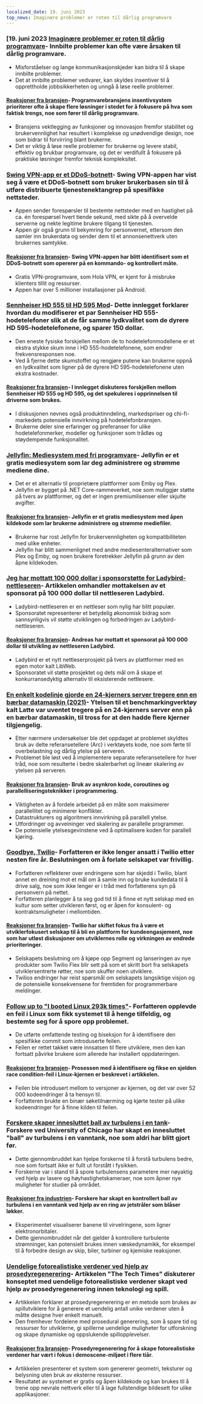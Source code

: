 ```yaml
---
localized_date: 19. juni 2023
top_news: Imaginære problemer er roten til dårlig programvare
---
```




<CallToAction />

<Steps>

### [19. juni 2023 [Imaginære problemer er roten til dårlig programvare](https://cerebralab.com/Imaginary_Problems_Are_the_Root_of_Bad_Software)- Innbilte problemer kan ofte være årsaken til dårlig programvare.

- Misforståelser og lange kommunikasjonskjeder kan bidra til å skape innbilte problemer.
- Det at innbilte problemer vedvarer, kan skyldes insentiver til å opprettholde jobbsikkerheten og unngå å løse reelle problemer.

#### [Reaksjoner fra bransjen](http://news.ycombinator.com/item?id=36380711)- Programvarebransjens insentivsystem prioriterer ofte å skape flere løsninger i stedet for å fokusere på hva som faktisk trengs, noe som fører til dårlig programvare.

- Bransjens vektlegging av funksjoner og innovasjon fremfor stabilitet og brukervennlighet har resultert i komplekse og unødvendige design, noe som bidrar til forvirring blant brukerne.
- Det er viktig å løse reelle problemer for brukerne og levere stabil, effektiv og brukbar programvare, og det er verdifullt å fokusere på praktiske løsninger fremfor teknisk kompleksitet.

### [Swing VPN-app er et DDoS-botnett](https://lecromee.github.io/posts/swing_vpn_ddosing_sites/)- Swing VPN-appen har vist seg å være et DDoS-botnett som bruker brukerbasen sin til å utføre distribuerte tjenestenektangrep på spesifikke nettsteder.

- Appen sender forespørsler til bestemte nettsteder med en hastighet på ca. én forespørsel hvert tiende sekund, med sikte på å overvelde serverne og nekte legitime brukere tilgang til tjenesten.
- Appen gir også grunn til bekymring for personvernet, ettersom den samler inn brukerdata og sender dem til et annonsenettverk uten brukernes samtykke.

#### [Reaksjoner fra bransjen](http://news.ycombinator.com/item?id=36382700)- Swing VPN-appen har blitt identifisert som et DDoS-botnett som opererer på en kommando- og kontrollert måte.

- Gratis VPN-programvare, som Hola VPN, er kjent for å misbruke klienters tillit og ressurser.
- Appen har over 5 millioner installasjoner på Android.

### [Sennheiser HD 555 til HD 595 Mod](http://mikebeauchamp.com/misc/sennheiser-hd-555-to-hd-595-mod/)- Dette innlegget forklarer hvordan du modifiserer et par Sennheiser HD 555-hodetelefoner slik at de får samme lydkvalitet som de dyrere HD 595-hodetelefonene, og sparer 150 dollar.

- Den eneste fysiske forskjellen mellom de to hodetelefonmodellene er et ekstra stykke skum inne i HD 555-hodetelefonene, som endrer frekvensresponsen noe.
- Ved å fjerne dette skumstoffet og rengjøre putene kan brukerne oppnå en lydkvalitet som ligner på de dyrere HD 595-hodetelefonene uten ekstra kostnader.

#### [Reaksjoner fra bransjen](http://news.ycombinator.com/item?id=36377875)- I innlegget diskuteres forskjellen mellom Sennheiser HD 555 og HD 595, og det spekuleres i opprinnelsen til driverne som brukes.

- I diskusjonen nevnes også produktinndeling, markedspriser og chi-fi-markedets potensielle innvirkning på hodetelefonbransjen.
- Brukerne deler sine erfaringer og preferanser for ulike hodetelefonmerker, modeller og funksjoner som trådløs og støydempende funksjonalitet.

### [Jellyfin: Mediesystem med fri programvare](https://github.com/jellyfin/jellyfin)- Jellyfin er et gratis mediesystem som lar deg administrere og strømme mediene dine.

- Det er et alternativ til proprietære plattformer som Emby og Plex.
- Jellyfin er bygget på .NET Core-rammeverket, noe som muliggjør støtte på tvers av plattformer, og det er ingen premiumlisenser eller skjulte avgifter.

#### [Reaksjoner fra bransjen](http://news.ycombinator.com/item?id=36378689)- Jellyfin er et gratis mediesystem med åpen kildekode som lar brukerne administrere og strømme mediefiler.

- Brukerne har rost Jellyfin for brukervennligheten og kompatibiliteten med ulike enheter.
- Jellyfin har blitt sammenlignet med andre mediesenteralternativer som Plex og Emby, og noen brukere foretrekker Jellyfin på grunn av den åpne kildekoden.

### [Jeg har mottatt 100 000 dollar i sponsorstøtte for Ladybird-nettleseren](https://twitter.com/awesomekling/status/1670298370550779905)- Artikkelen omhandler mottakelsen av et sponsorat på 100 000 dollar til nettleseren Ladybird.

- Ladybird-nettleseren er en nettleser som nylig har blitt populær.
- Sponsoratet representerer et betydelig økonomisk bidrag som sannsynligvis vil støtte utviklingen og forbedringen av Ladybird-nettleseren.

#### [Reaksjoner fra bransjen](http://news.ycombinator.com/item?id=36377805)- Andreas har mottatt et sponsorat på 100 000 dollar til utvikling av nettleseren Ladybird.

- Ladybird er et nytt nettleserprosjekt på tvers av plattformer med en egen motor kalt LibWeb.
- Sponsoratet vil støtte prosjektet og dets mål om å skape et konkurransedyktig alternativ til eksisterende nettlesere.

### [En enkelt kodelinje gjorde en 24-kjerners server tregere enn en bærbar datamaskin (2021)](https://pkolaczk.github.io/server-slower-than-a-laptop/)- Ytelsen til et benchmarkingverktøy kalt Latte var uventet tregere på en 24-kjerners server enn på en bærbar datamaskin, til tross for at den hadde flere kjerner tilgjengelig.

- Etter nærmere undersøkelser ble det oppdaget at problemet skyldtes bruk av delte referansetellere (Arc) i verktøyets kode, noe som førte til overbelastning og dårlig ytelse på serveren.
- Problemet ble løst ved å implementere separate referansetellere for hver tråd, noe som resulterte i bedre skalerbarhet og lineær skalering av ytelsen på serveren.

#### [Reaksjoner fra bransjen](http://news.ycombinator.com/item?id=36376669)- Bruk av asynkron kode, coroutines og parallelliseringsteknikker i programmering.

- Viktigheten av å fordele arbeidet på en måte som maksimerer parallellitet og minimerer konflikter.
- Datastrukturers og algoritmers innvirkning på parallell ytelse.
- Utfordringer og avveininger ved skalering av parallelle programmer.
- De potensielle ytelsesgevinstene ved å optimalisere koden for parallell kjøring.

### [Goodbye, Twilio](https://blog.miguelgrinberg.com/post/goodbye-twilio)- Forfatteren er ikke lenger ansatt i Twilio etter nesten fire år. Beslutningen om å forlate selskapet var frivillig.

- Forfatteren reflekterer over endringene som har skjedd i Twilio, blant annet en dreining mot et mål om å samle inn og bruke kundedata til å drive salg, noe som ikke lenger er i tråd med forfatterens syn på personvern på nettet.
- Forfatteren planlegger å ta seg god tid til å finne et nytt selskap med en kultur som setter utvikleren først, og er åpen for konsulent- og kontraktsmuligheter i mellomtiden.

#### [Reaksjoner fra bransjen](http://news.ycombinator.com/item?id=36382361)- Twilio har skiftet fokus fra å være et utviklerfokusert selskap til å bli en plattform for kundeengasjement, noe som har utløst diskusjoner om utviklernes rolle og virkningen av endrede prioriteringer.

- Selskapets beslutning om å kjøpe opp Segment og lanseringen av nye produkter som Twilio Flex blir sett på som et skritt bort fra selskapets utviklersentrerte røtter, noe som skuffer noen utviklere.
- Twilios endringer har reist spørsmål om selskapets langsiktige visjon og de potensielle konsekvensene for fremtiden for programmerbare meldinger.

### [Follow up to "I booted Linux 293k times"](https://rwmj.wordpress.com/2023/06/18/follow-up-to-i-booted-linux-292612-times/)- Forfatteren opplevde en feil i Linux som fikk systemet til å henge tilfeldig, og bestemte seg for å spore opp problemet.

- De utførte omfattende testing og biseksjon for å identifisere den spesifikke commit som introduserte feilen.
- Feilen er rettet takket være innsatsen til flere utviklere, men den kan fortsatt påvirke brukere som allerede har installert oppdateringen.

#### [Reaksjoner fra bransjen](http://news.ycombinator.com/item?id=36379615)- Prosessen med å identifisere og fikse en sjelden race condition-feil i Linux-kjernen er beskrevet i artikkelen.

- Feilen ble introdusert mellom to versjoner av kjernen, og det var over 52 000 kodeendringer å ta hensyn til.
- Forfatteren brukte en binær søketilnærming og kjørte tester på ulike kodeendringer for å finne kilden til feilen.

### [Forskere skaper innesluttet ball av turbulens i en tank](https://news.uchicago.edu/story/tempest-teacup-uchicago-physicists-make-breakthrough-creating-turbulence)- Forskere ved University of Chicago har skapt en innesluttet "ball" av turbulens i en vanntank, noe som aldri har blitt gjort før.

- Dette gjennombruddet kan hjelpe forskerne til å forstå turbulens bedre, noe som fortsatt ikke er fullt ut forstått i fysikken.
- Forskerne var i stand til å spore turbulensens parametere mer nøyaktig ved hjelp av lasere og høyhastighetskameraer, noe som åpner nye muligheter for studier på området.

#### [Reaksjoner fra industrien](http://news.ycombinator.com/item?id=36376875)- Forskere har skapt en kontrollert ball av turbulens i en vanntank ved hjelp av en ring av jetstråler som blåser løkker.

- Eksperimentet visualiserer banene til virvelringene, som ligner elektronorbitaler.
- Dette gjennombruddet når det gjelder å kontrollere turbulente strømninger, kan potensielt brukes innen væskedynamikk, for eksempel til å forbedre design av skip, biler, turbiner og kjemiske reaksjoner.

### [Uendelige fotorealistiske verdener ved hjelp av prosedyregenerering](https://arxiv.org/abs/2306.09310)- Artikkelen "The Tech Times" diskuterer konseptet med uendelige fotorealistiske verdener skapt ved hjelp av prosedyregenerering innen teknologi og spill.

- Artikkelen forklarer at prosedyregenerering er en metode som brukes av spillutviklere for å generere et uendelig antall unike verdener uten å måtte designe hver enkelt manuelt.
- Den fremhever fordelene med prosedural generering, som å spare tid og ressurser for utviklerne, gi spillerne uendelige muligheter for utforskning og skape dynamiske og oppslukende spillopplevelser.

#### [Reaksjoner fra bransjen](http://news.ycombinator.com/item?id=36376071)- Prosedyregenerering for å skape fotorealistiske verdener har vært i fokus i demoscene-miljøet i flere tiår.

- Artikkelen presenterer et system som genererer geometri, teksturer og belysning uten bruk av eksterne ressurser.
- Resultatet av systemet er gratis og åpen kildekode og kan brukes til å trene opp nevrale nettverk eller til å lage fullstendige bildesett for ulike applikasjoner.

</Steps>

